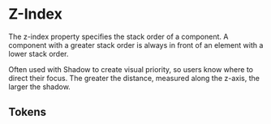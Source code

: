 
<Meta title="Theme/Foundations/Z-Index" />

# Z-Index

The z-index property specifies the stack order of a component. A component with a greater stack order is always in front of an element with a lower stack order.

Often used with Shadow to create visual priority, so users know where to direct their focus. The greater the distance, measured along the z-axis, the larger the shadow.

## Tokens

<DocGrid>
  <NumberBlock number="1" cssVariable="--salt-zIndex-default" />
  <NumberBlock number="1000" cssVariable="--salt-zIndex-popout" />
  <NumberBlock number="1050" cssVariable="--salt-zIndex-docked" />
  <NumberBlock number="1100" cssVariable="--salt-zIndex-appHeader" />
  <NumberBlock number="1200" cssVariable="--salt-zIndex-drawer" />
  <NumberBlock number="1300" cssVariable="--salt-zIndex-modal" />
  <NumberBlock number="1400" cssVariable="--salt-zIndex-notification" />
  <NumberBlock number="1420" cssVariable="--salt-zIndex-dragObject" />
  <NumberBlock number="1450" cssVariable="--salt-zIndex-contextMenu" />
  <NumberBlock number="1500" cssVariable="--salt-zIndex-flyover" />
</DocGrid>
